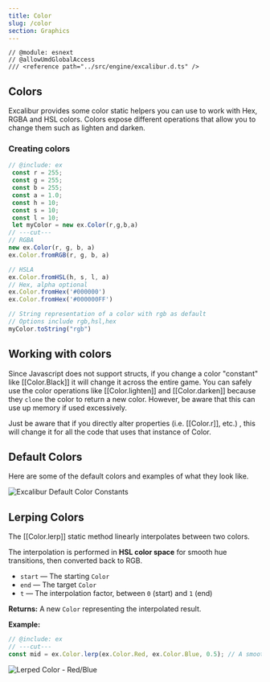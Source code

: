 ```yaml
---
title: Color
slug: /color
section: Graphics
---
```


```twoslash include ex
// @module: esnext
// @allowUmdGlobalAccess
/// <reference path="../src/engine/excalibur.d.ts" />
```

## Colors

Excalibur provides some color static helpers you can use to work with Hex, RGBA and HSL colors. Colors expose different operations that allow you to change them such as lighten and darken.

### Creating colors


```ts twoslash
// @include: ex
 const r = 255;
 const g = 255;
 const b = 255;
 const a = 1.0;
 const h = 10;
 const s = 10;
 const l = 10;
 let myColor = new ex.Color(r,g,b,a)
// ---cut---
// RGBA
new ex.Color(r, g, b, a)
ex.Color.fromRGB(r, g, b, a)

// HSLA
ex.Color.fromHSL(h, s, l, a)
// Hex, alpha optional
ex.Color.fromHex('#000000')
ex.Color.fromHex('#000000FF')

// String representation of a color with rgb as default
// Options include rgb,hsl,hex
myColor.toString("rgb")
```

## Working with colors

Since Javascript does not support structs, if you change a color "constant" like [[Color.Black]]
it will change it across the entire game. You can safely use the color operations
like [[Color.lighten]] and [[Color.darken]] because they `clone` the color to
return a new color. However, be aware that this can use up memory if used excessively.

Just be aware that if you directly alter properties (i.e. [[Color.r]], etc.) , this will change it
for all the code that uses that instance of Color.

## Default Colors

Here are some of the default colors and examples of what they look like.

![Excalibur Default Color Constants](./color-cropped.png)


## Lerping Colors

The [[Color.lerp]] static method linearly interpolates between two colors.  

The interpolation is performed in **HSL color space** for smooth hue transitions, then converted back to RGB.

- `start` — The starting `Color`
- `end` — The target `Color`
- `t` — The interpolation factor, between `0` (start) and `1` (end)

**Returns:** A new `Color` representing the interpolated result.

**Example:**

```ts twoslash
// @include: ex
// ---cut---
const mid = ex.Color.lerp(ex.Color.Red, ex.Color.Blue, 0.5); // A smooth purple blend
```

![Lerped Color - Red/Blue](./LerpedColor.png)

